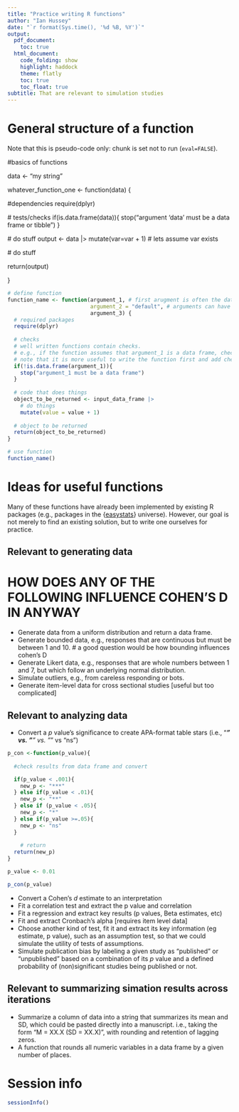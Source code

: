 ```yaml
---
title: "Practice writing R functions"
author: "Ian Hussey"
date: "`r format(Sys.time(), '%d %B, %Y')`"
output:
  pdf_document:
    toc: true
  html_document:
    code_folding: show
    highlight: haddock
    theme: flatly
    toc: true
    toc_float: true
subtitle: That are relevant to simulation studies
---
```


# General structure of a function

Note that this is pseudo-code only: chunk is set not to run (`eval=FALSE`).

#basics of functions

data <- "my string"

whatever_function_one <- function(data) {
  
  #dependencies
  require(dplyr)
  
  # tests/checks
  if(is.data.frame(data)){
    stop("argument 'data' must be a data frame or tibble")
  }
  
  # do stuff
  output <- data |> 
    mutate(var=var + 1) # lets assume var exists
  
  # do stuff
  
  return(output)
  
}


```r

# define function
function_name <- function(argument_1, # first arugment is often the data, if the function takes a data frame as an argument
                          argument_2 = "default", # arguments can have defaults
                          argument_3) {
  # required packages
  require(dplyr)
  
  # checks
  # well written functions contain checks. 
  # e.g., if the function assumes that argument_1 is a data frame, check that this is the case.
  # note that it is more useful to write the function first and add checks later.
  if(!is.data.frame(argument_1)){
    stop("argument_1 must be a data frame")
  }
  
  # code that does things
  object_to_be_returned <- input_data_frame |>
    # do things
    mutate(value = value + 1)
  
  # object to be returned
  return(object_to_be_returned)
}

# use function
function_name()

```

# Ideas for useful functions

Many of these functions have already been implemented by existing R packages (e.g., packages in the {[easystats](https://easystats.github.io/)} universe). However, our goal is not merely to find an existing solution, but to write one ourselves for practice.

## Relevant to generating data

# HOW DOES ANY OF THE FOLLOWING INFLUENCE COHEN'S D IN ANYWAY 

- Generate data from a uniform distribution and return a data frame.
- Generate bounded data, e.g., responses that are continuous but must be between 1 and 10. # a good question would be how bounding influences cohen's D
- Generate Likert data, e.g., responses that are whole numbers between 1 and 7, but which follow an underlying normal distribution.
- Simulate outliers, e.g., from careless responding or bots. 
- Generate item-level data for cross sectional studies [useful but too complicated]

## Relevant to analyzing data

- Convert a *p* value's significance to create APA-format table stars (i.e., "***" vs. "**" vs. "*" vs "ns")

```r

p_con <-function(p_value){
  
  #check results from data frame and convert

  if(p_value < .001){
    new_p <- "***"
  } else if(p_value < .01){
    new_p <- "**"
  } else if (p_value < .05){
    new_p <- "*"
  } else if(p_value >=.05){
    new_p <- "ns"
  }
  
    # return
  return(new_p) 
}

p_value <- 0.01

p_con(p_value)
```


- Convert a Cohen's *d* estimate to an interpretation
- Fit a correlation test and extract the p value and correlation
- Fit a regression and extract key results (p values, Beta estimates, etc)
- Fit and extract Cronbach's alpha [requires item level data]
- Choose another kind of test, fit it and extract its key information (eg estimate, p value), such as an assumption test, so that we could simulate the utility of tests of assumptions.
- Simulate publication bias by labeling a given study as "published" or "unpublished" based on a combination of its *p* value and a defined probability of (non)significant studies being published or not. 

## Relevant to summarizing simation results across iterations

- Summarize a column of data into a string that summarizes its mean and SD, which could be pasted directly into a manuscript. i.e., taking the form "M = XX.X (SD = XX.X)", with rounding and retention of lagging zeros.
- A function that rounds all numeric variables in a data frame by a given number of places.

# Session info

```r

sessionInfo()

```


